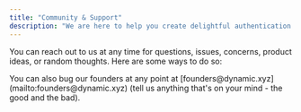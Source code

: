 ```yaml
---
title: "Community & Support"
description: "We are here to help you create delightful authentication and user management flows for your customers."
---
```


You can reach out to us at any time for questions, issues, concerns, product ideas, or random thoughts. Here are some ways to do so:

<CardGroup cols={3}>
  <Card
    title="Slack"
    icon="slack"
    href="https://www.dynamic.xyz/join-slack"
    icontype="duotone"
  ></Card>
  <Card
    title="Twitter"
    icon="twitter"
    href="https://twitter.com/dynamic_xyz"
    icontype="duotone"
  ></Card>
  <Card
    title="Email"
    icon="inbox"
    href="mailto:hello@dynamic.xyz"
    icontype="duotone"
  ></Card>
</CardGroup>
You can also bug our founders at any point at [founders@dynamic.xyz](mailto:founders@dynamic.xyz)
(tell us anything that's on your mind - the good and the bad).
